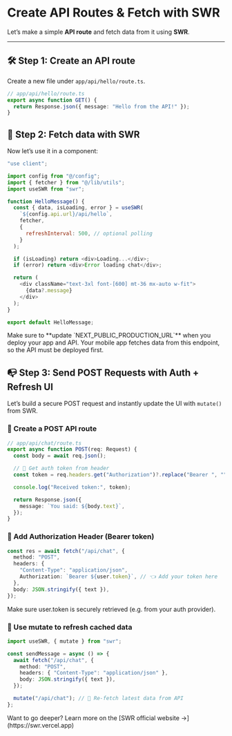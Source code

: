 # Create API Routes & Fetch with SWR

Let’s make a simple **API route** and fetch data from it using **SWR**.

---

## 🛠 Step 1: Create an API route

Create a new file under `app/api/hello/route.ts`.

```ts
// app/api/hello/route.ts
export async function GET() {
  return Response.json({ message: "Hello from the API!" });
}
```

## 🧠 Step 2: Fetch data with SWR

Now let’s use it in a component:

```js
"use client";

import config from "@/config";
import { fetcher } from "@/lib/utils";
import useSWR from "swr";

function HelloMessage() {
  const { data, isLoading, error } = useSWR(
    `${config.api.url}/api/hello`,
    fetcher,
    {
      refreshInterval: 500, // optional polling
    }
  );

  if (isLoading) return <div>Loading...</div>;
  if (error) return <div>Error loading chat</div>;

  return (
    <div className="text-3xl font-[600] mt-36 mx-auto w-fit">
      {data?.message}
    </div>
  );
}

export default HelloMessage;
```

<Callout type="warning">
  Make sure to **update `NEXT_PUBLIC_PRODUCTION_URL`** when you deploy your app
  and API. Your mobile app fetches data from this endpoint, so the API must be
  deployed first.
</Callout>

## 📭 Step 3: Send POST Requests with Auth + Refresh UI

Let’s build a secure POST request and instantly update the UI with `mutate()` from SWR.

### 🧱 Create a POST API route

```ts
// app/api/chat/route.ts
export async function POST(req: Request) {
  const body = await req.json();

  // 🔐 Get auth token from header
  const token = req.headers.get("Authorization")?.replace("Bearer ", "");

  console.log("Received token:", token);

  return Response.json({
    message: `You said: ${body.text}`,
  });
}
```

### 🔐 Add Authorization Header (Bearer token)

```ts
const res = await fetch("/api/chat", {
  method: "POST",
  headers: {
    "Content-Type": "application/json",
    Authorization: `Bearer ${user.token}`, // 👈 Add your token here
  },
  body: JSON.stringify({ text }),
});
```

<Callout type="warning">
  Make sure user.token is securely retrieved (e.g. from your auth provider).
</Callout>

### 🔁 Use mutate to refresh cached data

```ts
import useSWR, { mutate } from "swr";

const sendMessage = async () => {
  await fetch("/api/chat", {
    method: "POST",
    headers: { "Content-Type": "application/json" },
    body: JSON.stringify({ text }),
  });

  mutate("/api/chat"); // 🔁 Re-fetch latest data from API
};
```

<Callout type="info">
  Want to go deeper? Learn more on the [SWR official website
  →](https://swr.vercel.app)
</Callout>
